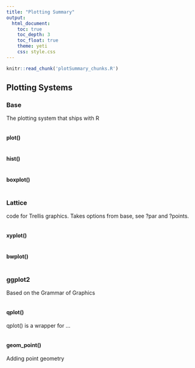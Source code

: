```yaml
---
title: "Plotting Summary"
output:
  html_document:
    toc: true
    toc_depth: 3
    toc_float: true
    theme: yeti
    css: style.css
---
```


```r
knitr::read_chunk('plotSummary_chunks.R')
```

## Plotting Systems {.tabset .tabset-fade .tabset-pills}

### Base {.tabset .tabset-fade .tabset-pills}

The plotting system that ships with R

```r
```

#### plot()
```r
```

#### hist()
```r
```

#### boxplot()
```r
```

### Lattice {.tabset .tabset-fade .tabset-pills}

code for Trellis graphics. Takes options from base, see ?par and ?points.

```r
```

#### xyplot()
```r
```

#### bwplot()
```r
```

### ggplot2 {.tabset .tabset-fade .tabset-pills}

Based on the Grammar of Graphics

```r
```

#### qplot()

qplot() is a wrapper for ...

```r
```

#### geom_point()

Adding point geometry

```r
```